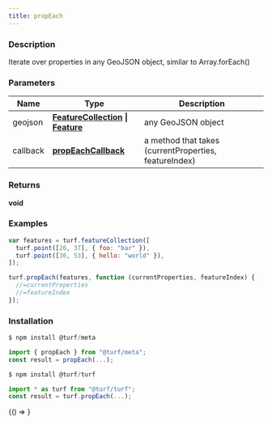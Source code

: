 ```yaml
---
title: propEach
---
```



### Description

Iterate over properties in any GeoJSON object, similar to Array.forEach()

### Parameters

| Name     | Type                                                                                                                                       | Description                                           |
| -------- | ------------------------------------------------------------------------------------------------------------------------------------------ | ----------------------------------------------------- |
| geojson  | **[FeatureCollection](https://tools.ietf.org/html/rfc7946#section-3.3) &#124; [Feature](https://tools.ietf.org/html/rfc7946#section-3.2)** | any GeoJSON object                                    |
| callback | **[propEachCallback](docs/api/types/propEachCallback.mdx)**                                                                                | a method that takes (currentProperties, featureIndex) |

### Returns

**void**

### Examples

```javascript
var features = turf.featureCollection([
  turf.point([26, 37], { foo: "bar" }),
  turf.point([36, 53], { hello: "world" }),
]);

turf.propEach(features, function (currentProperties, featureIndex) {
  //=currentProperties
  //=featureIndex
});
```

### Installation

```javascript
$ npm install @turf/meta

import { propEach } from "@turf/meta";
const result = propEach(...);
```

```javascript
$ npm install @turf/turf

import * as turf from "@turf/turf";
const result = turf.propEach(...);
```

<!-- Expose turf as global var for experimenting in the browser console -->

<BrowserOnly>{() => <WindowTurfGlobal turf={turf} />}</BrowserOnly>
